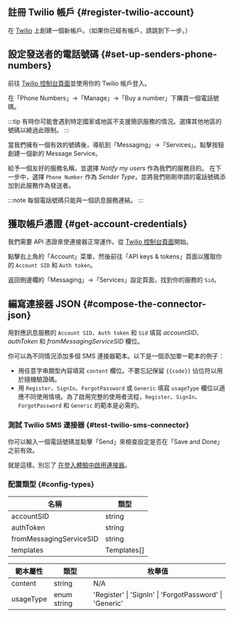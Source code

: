 ## 註冊 Twilio 帳戶 \{#register-twilio-account}

在 [Twilio](https://www.twilio.com) 上創建一個新帳戶。（如果你已經有帳戶，請跳到下一步。）

## 設定發送者的電話號碼 \{#set-up-senders-phone-numbers}

前往 [Twilio 控制台頁面](https://console.twilio.com/)並使用你的 Twilio 帳戶登入。

在「Phone Numbers」->「Manage」->「Buy a number」下購買一個電話號碼。

:::tip
有時你可能會遇到特定國家或地區不支援簡訊服務的情況。選擇其他地區的號碼以繞過此限制。
:::

當我們擁有一個有效的號碼後，導航到「Messaging」->「Services」。點擊按鈕創建一個新的 Message Service。

給予一個友好的服務名稱，並選擇 _Notify my users_ 作為我們的服務目的。
在下一步中，選擇 `Phone Number` 作為 _Sender Type_，並將我們剛剛申請的電話號碼添加到此服務作為發送者。

:::note
每個電話號碼只能與一個訊息服務連結。
:::

## 獲取帳戶憑證 \{#get-account-credentials}

我們需要 API 憑證來使連接器正常運作。從 [Twilio 控制台頁面](https://console.twilio.com/)開始。

點擊右上角的「Account」菜單，然後前往「API keys & tokens」頁面以獲取你的 `Account SID` 和 `Auth token`。

返回側邊欄的「Messaging」->「Services」設定頁面，找到你的服務的 `Sid`。

## 編寫連接器 JSON \{#compose-the-connector-json}

用對應訊息服務的 `Account SID`、`Auth token` 和 `Sid` 填寫 _accountSID_、_authToken_ 和 _fromMessagingServiceSID_ 欄位。

你可以為不同情況添加多個 SMS 連接器範本。以下是一個添加單一範本的例子：

- 用任意字串類型內容填寫 `content` 欄位。不要忘記保留 `{{code}}` 佔位符以用於隨機驗證碼。
- 用 `Register`、`SignIn`、`ForgotPassword` 或 `Generic` 填寫 `usageType` 欄位以適應不同使用情境。為了啟用完整的使用者流程，`Register`、`SignIn`、`ForgotPassword` 和 `Generic` 的範本是必需的。

### 測試 Twilio SMS 連接器 \{#test-twilio-sms-connector}

你可以輸入一個電話號碼並點擊「Send」來檢查設定是否在「Save and Done」之前有效。

就是這樣。別忘了 [在登入體驗中啟用連接器](/connectors/sms-connectors/#enable-phone-number-sign-up-or-sign-in)。

### 配置類型 \{#config-types}

| 名稱                    | 類型        |
| ----------------------- | ----------- |
| accountSID              | string      |
| authToken               | string      |
| fromMessagingServiceSID | string      |
| templates               | Templates[] |

| 範本屬性  | 類型        | 枚舉值                                                  |
| --------- | ----------- | ------------------------------------------------------- |
| content   | string      | N/A                                                     |
| usageType | enum string | 'Register' \| 'SignIn' \| 'ForgotPassword' \| 'Generic' |
